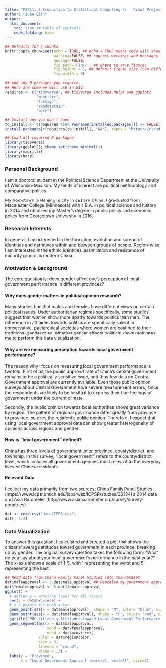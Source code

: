 ```yaml
---
title: "PS811: Introduction to Statistical Computing \\   Final Project Portfolio"
author: "Juan Qian"
output:
  html_document: 
    toc: true ## table of contents
    code_folding: hide
---
```

```r
## Defaults for R chunks
knitr::opts_chunk$set(echo = TRUE, ## echo = TRUE means code will show
                      warning=FALSE, ## supress warnings and messages from R
                      message=FALSE,
                      fig.path='Figs/', ## where to save figures
                      fig.height = 3, ## default figure size (can differ in each chunk)
                      fig.width = 3)

## Add any R packages you require. 
## Here are some we will use in 811:
requires <- c("tidyverse", ## tidyverse includes dplyr and ggplot2
              "magrittr",
              "foreign",
              "readstata13",
              "here")

## Install any you don't have
to_install <- c(requires %in% rownames(installed.packages()) == FALSE)
install.packages(c(requires[to_install], "NA"), repos = "https://cloud.r-project.org/" )

## Load all required R packages
library(tidyverse)
library(ggplot2); theme_set(theme_minimal())
library(magrittr)
library(here)
```
<!-- The above header sets everything up. -->





<!-- Replace the below with bit about you. -->
### Personal Background
I am a doctoral student in the Political Science Department at the University of Wisconsin-Madison. My fields of interest are political methodology and comparative politics.

My hometown is Nanjing, a city in eastern China. I graduated from Macalester College (Minnesota) with a B.A. in political science and history in 2014 and obtained my Master's degree in public policy and economic policy from Georgetown University in 2016.

### Research Interests
In general, I am interested in the formation, evolution and spread of identities and narratives within and between groups of people. Region-wise, I am interested in the ethnic identities, assimilation and resistence of minority groups in modern China.

### Motivation & Background
The core question is: does gender affect one's perception of local government performance in different provinces?


#### Why does gender matters in political opinion research?
Many studies find that males and females have different views on certain political issues. Under authoritarian regimes specifically, some studies suggest that women show more apathy towards politics than men. The difference in attitudes towards politics are specifically salient in conservative, patriarchical societies where women are confined to their traditional gender roles. Whether gender affects poliitical views motivates me to perform this data visualization.


#### Why are we measuring perception towards local government performance?
The reason why I focus on measuring local government performance is twofold. First of all, the public approval rate of China's central government remains to be a politically sensitive issue, and thus few data on Central Government approval are currently available. Even those public opinion surveys about Central Government have severe measurement errors, since the respondents are likely to be hesitant to express their true feelings of government under the current climate.

Secondly, the public opinion towards local authorities shows great variance by region. The pattern of regional governance differ greatly from province to province, so does the resident's public opinion. Therefore, I expect that using local government approval data can show greater heterogeneity of opinions across regions and gender.

#### How is "local government" defined?
China has three levels of government units: province, county/district, and township. In this survey, "local government" refers to the county/district level, which includes all government agencies most relevant to the everyday lives of Chinese residents.

#### Relevant Data
I collect my data primarily from two sources: China Family Panel Studies (https://www.icpsr.umich.edu/icpsrweb/ICPSR/studies/36524)'s 2014 data and Asia Barometer (http://www.asianbarometer.org/survey/survey-countries)

```r
dat <- read.csv("data/CFPS.csv")
dat[, 1:4]
```

### Data Visualization
To answer this question, I calculated and created a plot that shows the citizens' average attitudes toward government in each province, breaking up by gender. The original survey question takes the following form: “What do you say about your local government's performance in the past year?" The x-axis shows a scale of 1-5, with 1 representing the worst and 5 representing the best.

\centering
```r
## Read data from China Family Panel Studies into the dataset
dat$maleapproval <- 5-dat$male_approval ## Rescaled my government approaval scale from 1(best), 5(worst) to 1(worst), 5(best)
dat$femaleapproval <- 5-dat$female_approval 
ggplot() +
  # define y = province level for all layers
  aes(y = dat$province) +
  # x = points for each actor
  geom_point(aes(x = dat$maleapproval), shape = "M", color= "blue", size=3) + 
  geom_point(aes(x = dat$femaleapproval), shape = "F", color= "red", size=3) +
  ggtitle("PRC Citizen's Attitudes toward Local Government Performance, by Province") +
  geom_segment(aes(x = dat$maleapproval, 
                   xend = dat$femaleapproval, 
                   yend = dat$province), 
               color = dat$regioncolor, 
               size = 3, 
               lineend = "round", 
               alpha = .3) +
  labs(y = "Province", 
       x = "Local Government Approval (worst=1, best=5)", size=3)
```

